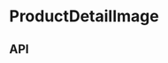 
<Meta
  title="Components/ProductDetailImage"
  component={ProductDetailImage}
  decorators={[withKnobs]}
/>

# ProductDetailImage

<Preview>
  <Story name="Base component">
    <VariantSelectContextProvider value={useVariantSelect()}>
      <ProductDetailImage
        className={ProductDetailImageFixture.className}
        id={ProductDetailImageFixture.id}
        onVariantChange={ProductDetailImageFixture.onVariantChange}
        selectedOption={ProductDetailImageFixture.selectedOption}
        theme={ProductDetailImageFixture.theme}
        variantOptions={ProductDetailImageFixture.variantOptions}
      />
    </VariantSelectContextProvider>
  </Story>
</Preview>

## API

<Props of={ProductDetailImage} />
